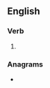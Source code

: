==English==

===Verb===
{{head|en|present participle}}

# {{present participle of|curtail|lang=en|nocat=1}}

===Anagrams===
* {{anagrams|en|granulitic}}